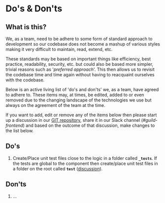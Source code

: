 <Meta title="Documentation/Standards/Do's & Don'ts"/>

# Do's & Don'ts

## What is this?

We, as a team, need to be adhere to some form of standard approach to development so our codebase does not become a mashup of various styles making it very difficult to maintain, read, extend, etc.

These standards may be based on important things like efficiency, best practice, readability, security, etc. but could also be based more simpler, trivial reasons such as '*preferred approach*'.
This then allows us to revisit the codebase time and time again without having to reacquaint ourselves with the codebase.

Below is an active living list of 'do's and don'ts' we, as a team, have agreed to adhere to. These items may, at times, be edited, added to or even removed due to the changing landscape of the technologies we use but always on the agreement of the team at the time.

If you want to add, edit or remove any of the items below then please start up a discussion in our [GIT repository](https://github.com/justeat/fozzie-components/discussions), share it in our Slack channel (*#guild-frontend*) and based on the outcome of that discussion, make changes to the list below.

## Do's

1. Create/Place unit test files close to the logic in a folder called **`_tests`**.   If the tests are global to the component then create/place unit test files in a folder on the root called **`test`** ([discussion](https://github.com/justeat/fozzie-components/discussions/1171)).

## Don'ts

1. ...
